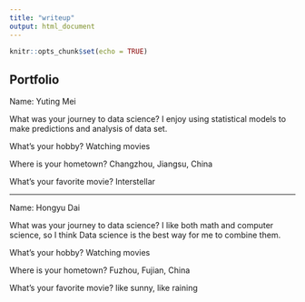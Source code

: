 ```yaml
---
title: "writeup"
output: html_document
---
```


```r
knitr::opts_chunk$set(echo = TRUE)
```
## Portfolio

Name: Yuting Mei

What was your journey to data science?
I enjoy using statistical models to make predictions and analysis of data set.

What's your hobby?
Watching movies

Where is your hometown?
Changzhou, Jiangsu, China

What's your favorite movie?
Interstellar

---

Name: Hongyu Dai

What was your journey to data science?
I like both math and computer science, so I think Data science is the best way for me to combine them.

What's your hobby?
Watching movies

Where is your hometown?
Fuzhou, Fujian, China

What's your favorite movie?
like sunny, like raining

